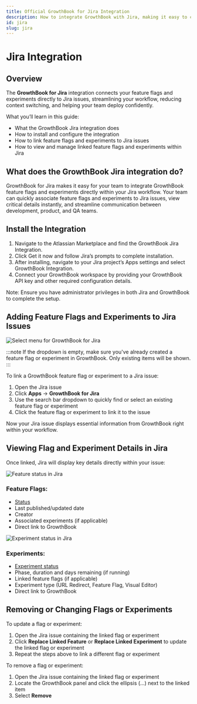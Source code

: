 ```yaml
---
title: Official GrowthBook for Jira Integration
description: How to integrate GrowthBook with Jira, making it easy to connect feature flags and experiments with Jira issues.
id: jira
slug: jira
---
```


# Jira Integration

## Overview

The **GrowthBook for Jira** integration connects your feature flags and experiments directly to Jira issues, streamlining your workflow, reducing context switching, and helping your team deploy confidently.

What you’ll learn in this guide:

- What the GrowthBook Jira integration does
- How to install and configure the integration
- How to link feature flags and experiments to Jira issues
- How to view and manage linked feature flags and experiments within Jira

## What does the GrowthBook Jira integration do?

GrowthBook for Jira makes it easy for your team to integrate GrowthBook feature flags and experiments directly within your Jira workflow. Your team can quickly associate feature flags and experiments to Jira issues, view critical details instantly, and streamline communication between development, product, and QA teams.

## Install the Integration

1. Navigate to the Atlassian Marketplace and find the GrowthBook Jira Integration.
2. Click Get it now and follow Jira’s prompts to complete installation.
3. After installing, navigate to your Jira project’s Apps settings and select GrowthBook Integration.
4. Connect your GrowthBook workspace by providing your GrowthBook API key and other required configuration details.

Note: Ensure you have administrator privileges in both Jira and GrowthBook to complete the setup.

## Adding Feature Flags and Experiments to Jira Issues

![Select menu for GrowthBook for Jira](/images/integrations/jira/jira-select-features.jpg)

:::note
If the dropdown is empty, make sure you've already created a feature flag or experiment in GrowthBook. Only existing items will be shown.
:::

To link a GrowthBook feature flag or experiment to a Jira issue:

1. Open the Jira issue
2. Click **Apps** &rarr; **GrowthBook for Jira**
3. Use the search bar dropdown to quickly find or select an existing feature flag or experiment
4. Click the feature flag or experiment to link it to the issue

Now your Jira issue displays essential information from GrowthBook right within your workflow.

## Viewing Flag and Experiment Details in Jira

Once linked, Jira will display key details directly within your issue:

![Feature status in Jira](/images/integrations/jira/jira-feature-status.jpg)

### Feature Flags:

- [Status](/features/features/approval-flows#approval-flow)
- Last published/updated date
- Creator
- Associated experiments (if applicable)
- Direct link to GrowthBook

![Experiment status in Jira](/images/integrations/jira/jira-experiment-status.jpg)

### Experiments:

- [Experiment status](/app/experiment-decisions#experiment-statuses)
- Phase, duration and days remaining (if running)
- Linked feature flags (if applicable)
- Experiment type (URL Redirect, Feature Flag, Visual Editor)
- Direct link to GrowthBook

## Removing or Changing Flags or Experiments

To update a flag or experiment:

1. Open the Jira issue containing the linked flag or experiment
2. Click **Replace Linked Feature** or **Replace Linked Experiment** to update the linked flag or experiment
3. Repeat the steps above to link a different flag or experiment

To remove a flag or experiment:

1. Open the Jira issue containing the linked flag or experiment
2. Locate the GrowthBook panel and click the ellipsis (…) next to the linked item
3. Select **Remove**
